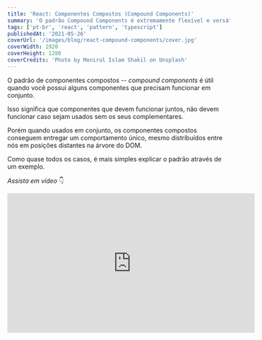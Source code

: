 ```yaml
---
title: 'React: Componentes Compostos (Compound Components)'
summary: 'O padrão Compound Components é extremamente flexível e versátil. Nesse tutorial apresento um exemplo bem simples, porém completo usando abas.'
tags: ['pt-br', 'react', 'pattern', 'typescript']
publishedAt: '2021-05-26'
coverUrl: '/images/blog/react-compound-components/cover.jpg'
coverWidth: 1920
coverHeight: 1280
coverCredits: 'Photo by Monirul Islam Shakil on Unsplash'
---
```


O padrão de componentes compostos -- *compound components* é útil
quando você possui alguns componentes que precisam funcionar em conjunto.

Isso significa que componentes que devem funcionar juntos, não devem funcionar
caso sejam usados sem os seus complementares.

Porém quando usados em conjunto, os componentes compostos conseguem entregar
um comportamento único, mesmo distribuídos entre nós em posições distantes na árvore do DOM.

Como quase todos os casos, é mais simples explicar o padrão através de um exemplo.

*Assista em vídeo* 👇

<section className="w-full flex flex-col justify-center items-center">
  <iframe
    width="560"
    height="315"
    src="https://www.youtube.com/embed/wJ0_bUNurU4"
    title="YouTube video player"
    frameborder="0"
    allow="accelerometer; autoplay; clipboard-write; encrypted-media; gyroscope; picture-in-picture"
    allowfullscreen
  />
</section>


## Exemplo

> Você pode acessar o resultado final [neste repositório no Github](https://github.com/gustavofsantos/react-compound-components).

Imagine um caso onde é necessário gerenciar um conjunto de abas. Existe o cabeçalho
onde o usuário pode clicar e selecionar uma aba e o corpo, onde é montado na tela a aba selecionada.

Vou começar definindo um arquivo de testes com algumas propriedades que o código deve implementar.
A primeira propriedade é que, por padrão, nenhuma aba deve ser montada na página.

```tsx:example.spec.tsx
describe("Compound Components", () => {
  it.todo("Should not render any tab");
});
```

A segunda propriedade é que, dado um identificador de aba inicial, a interface montada na 
tela deve ser a relacionada com o identificador padrão:

```tsx:example.spec.tsx
describe("Compound Components", () => {
  it.todo("Should not render any tab");
  it.todo("Should render the default selected tab");
});
```

A terceira propriedade é que, quando o usuário clicar em um cabeçalho, deve ser montado na página
a aba relacionada ao cabeçalho.

```tsx:example.spec.tsx
describe("Compound Components", () => {
  it.todo("Should not render any tab");
  it.todo("Should render the default selected tab");
  it.todo("Should render panel when click in the header");
});
```

Agora estou pronto para começar a implementar o código que eu gostaria de ter disponível para o meu teste.
Vou definir uma função `Ui`, que representa um cliente dos componentes que eu desejo implementar.

```tsx:example.spec.tsx
const Ui = ({ defaultTab = "" }) => (
  <Tabs defaultTab={defaultTab}>
    <div>
      <TabHeader tabId="users">Users</TabHeader>
      <TabHeader tabId="settings">Settings</TabHeader>
    </div>

    <div>
      <TabBody tabId="users">
        <span data-testid="users-panel">Users panel</span>
      </TabBody>
      <TabBody tabId="settings">
        <span data-testid="settings-panel">Settings panel</span>
      </TabBody>
    </div>
  </Tabs>
);

describe("Compound Components", () => {
  it.todo("Should not render any tab");
  it.todo("Should render the default selected tab");
  it.todo("Should render panel when click in the header");
});
```

Os componentes `<Tabs />`, `<TabHeader />` e `<TabBody />` serão implementados e deverão ser exportados 
do arquivo `example.tsx`. Portanto defino estes imports na primeira linha do meu arquivo de testes.

```tsx:example.spec.tsx
import { Tabs, TabBody, TabHeader } from "./example";

const Ui = ({ defaultTab = "" }) => ( /* ... */ );

describe("Compound Components", () => {
  it.todo("Should not render any tab");
  it.todo("Should render the default selected tab");
  it.todo("Should render panel when click in the header");
});
```

Com a interface de teste em mãos e a descrição dos comportamentos base, posso implementar o primeiro teste:

```tsx:example.spec.tsx
import { render, screen } from "@testing-library/react";
import { Tabs, TabBody, TabHeader } from "./example";

const Ui = ({ defaultTab = "" }) => ( /* ... */ );

describe("Compound Components", () => {
  it("Should not render any tab", () => {
    render(<Ui />);

    expect(screen.queryByTestId("users-panel")).toBeNull();
    expect(screen.queryByTestId("settings-panel")).toBeNull();
  });

  it.todo("Should render the default selected tab");
  it.todo("Should render panel when click in the header");
});
```

Rodo os testes e obviamente eles quebram porque o arquivo `example.tsx` não existe; tampouco os componentes
usados em `Ui`. Crio o arquivo `example.tsx` ao lado do arquivo `example.spec.tsx` e escrevo as primeiras linhas:

```tsx:example.tsx
export const Tabs = () => {};

export const TabHeader = () => {};

export const TabBody = () => {};
```

Obviamente o código acima não resolve o problema. Porém agora os erros são outros.

O primeiro ponto é que vou usar a API de contextos do React e vou criar um contexto que vai englobar
os componentes `<TabHeader />` e `<TabBody />`.

O componente `<Tabs />` vai servir como um *provider* local. Por questões estéticas pessoais, prefiro não usar
o sufixo *provider*. Então ao invés de chamar `Tabs` de `TabsProvider`, prefiro manter a simplicidade do nome
e definir como `Tabs`.

```tsx:example.tsx
import { createContext } from "react";

type ContextType = {
  selected: string;
  setSelected(selected: string): void;
};

const TabsContext = createContext<ContextType>({
  selected: undefined,
  setSelected() {},
});

export const Tabs = () => {};

export const TabHeader = () => {};

export const TabBody = () => {};
```

Outra preferência pessoal é usar objetos ao invés de tuplas. Acima eu defini o tipo do contexto, além de 
criar o contexto com o devido valor inicial. Em seguida vou implementar o componente `Tabs` para que ele
seja o provedor do contexto local.

```tsx:example.tsx
// ...

const TabsContext = createContext<ContextType>({
  selected: undefined,
  setSelected() {},
});

export const Tabs = ({ children, defaultTab = "" }) => {
  const [selected, setSelected] = useState(defaultTab);

  return (
    <TabsContext.Provider value={{ selected, setSelected }}>
      {children}
    </TabsContext.Provider>
  );
};

// ...
```

Vejo com maus olhos o uso indiscriminado do hook `useContext` dentro do código fonte. O hook `useContext` deve
estar diretamente relacionado com um contexto. É muito mais claro para o leitor do código que, pelo menos,
haja um apelido para este hook, ou seja, outra função com um nome mais amigável.

Nessa direção, vou criar um hook chamado `useTabs` que única e exclusivamente, usa o contexto `TabsContext`.

```tsx:example.tsx
// ...

const TabsContext = createContext<ContextType>({
  selected: undefined,
  setSelected() {},
});

const useTabs = () => useContext(TabsContext);

export const Tabs = ({ children, defaultTab = "" }) => {
  const [selected, setSelected] = useState(defaultTab);

  return (
    <TabsContext.Provider value={{ selected, setSelected }}>
      {children}
    </TabsContext.Provider>
  );
};

// ...
```

Com o hook `useTabs`, posso implementar `<TabHeader />` e `<TabBody />`:

```tsx:example.tsx
// ...

const TabsContext = createContext<ContextType>({
  selected: undefined,
  setSelected() {},
});

const useTabs = () => useContext(TabsContext);

// ...

export const TabHeader = ({ children, tabId }) => {
  const { setSelected } = useTabs();

  return <div onClick={() => setSelected(tabId)}>{children}</div>;
};

export const TabBody = ({ children, tabId }) => {
  const { selected } = useTabs();

  return selected === tabId ? children : null;
};
```

Por simplicidade, vou amarrar todos os filhos de `<TabHeader />` em uma `div` e vou anexar a 
essa `div` o evento de `onClick`. Ou seja, sempre que for clicado no cabeçalho, vai ser alterado
o valor da aba selecionada no contexto local.

O único trabalho do componente `<TabBody />` é decidir se retorna o componente filho ou `null` baseado
na aba selecionada.

Com estas implementações, o primeiro teste passa.

Aproveitei o embalo no código anterior e implementei alguns comportamentos a mais que sei que serão
necessários. Portanto escrevo o segundo e o terceiro teste, rodo e os testes passam.

```tsx:example.spec.tsx
import { render, screen } from "@testing-library/react";
import user from "@testing-library/user-event";
import { Tabs, TabBody, TabHeader } from "./example";

const Ui = ({ defaultTab = "" }) => ( /* ... */ );

describe("Compound Components", () => {
  it("Should not render any tab", () => {
    render(<Ui />);

    expect(screen.queryByTestId("users-panel")).toBeNull();
    expect(screen.queryByTestId("settings-panel")).toBeNull();
  });

  it("Should render the default selected tab", () => {
    render(<Ui defaultTab="users" />);

    expect(screen.getByTestId("users-panel")).toBeInTheDocument();
  });

  it("Should render panel when click in the header", () => {
    render(<Ui defaultTab="users" />);

    user.click(screen.getByText(/settings/i));

    expect(screen.getByTestId("settings-panel")).toBeInTheDocument();
    expect(screen.queryByTestId("users-panel")).toBeNull();
  });
});
```

No teste `"Should render panel when click in the header"`, eu acho visualmente feio a linha

```ts
user.click(screen.getByText(/settings/i));
```

Pra mim essa linha não encaixa muito bem dentro do contexto do teste, então extraio
a linha para uma função auxiliar.

```tsx:example.spec.tsx
import { render, screen } from "@testing-library/react";
import user from "@testing-library/user-event";
import { Tabs, TabBody, TabHeader } from "./example";

const Ui = ({ defaultTab = "" }) => ( /* ... */ );

const clickSettings = () =>
  user.click(screen.getByText(/settings/i));

describe("Compound Components", () => {
  it("Should not render any tab", () => {
    render(<Ui />);

    expect(screen.queryByTestId("users-panel")).toBeNull();
    expect(screen.queryByTestId("settings-panel")).toBeNull();
  });

  it("Should render the default selected tab", () => {
    render(<Ui defaultTab="users" />);

    expect(screen.getByTestId("users-panel")).toBeInTheDocument();
  });

  it("Should render panel when click in the header", () => {
    render(<Ui defaultTab="users" />);

    clickSettings();

    expect(screen.getByTestId("settings-panel")).toBeInTheDocument();
    expect(screen.queryByTestId("users-panel")).toBeNull();
  });
});
```

Bem melhor, não?

Um comportamento que é necessário que ocorra é que tanto `<TabHeader />` quanto `<TabBody />`
não devem ser usados sem um contexto local, ou seja, sem serem filhos, em algum nível, do componente `<Tabs />`.

Para melhor indicação, vou estourar um erro em cada componente, para que a pessoa que está usando
estes componentes, ajuste o código.

```tsx:example.tsx
// ...

export const TabHeader = ({ children, tabId }) => {
  const { setSelected } = useTabs();

  if (selected === undefined)
    throw new Error(
      "You should wrap the TabHeader component with Tabs provider"
    );

  return <div onClick={() => setSelected(tabId)}>{children}</div>;
};

export const TabBody = ({ children, tabId }) => {
  const { selected } = useTabs();

  if (selected === undefined)
    throw new Error(
      "You should wrap the TabBody component with Tabs provider"
    );

  return selected === tabId ? children : null;
};
```

Também adiciono dois testes para verificar se o componente realmente estoura estas excessões.

```tsx:example.spec.tsx
import { render, screen } from "@testing-library/react";
import user from "@testing-library/user-event";
import { Tabs, TabBody, TabHeader } from "./example";

const Ui = ({ defaultTab = "" }) => ( /* ... */ );

describe("Compound Components", () => {
  // ...

  it("Should throw error when use TabBody without mount the provider", () => {
    const setup = () =>
      render(<TabBody tabId="body">The body</TabBody>);

    expect(setup).toThrow(
      "You should wrap the TabBody component with Tabs provider"
    );
  });

  it("Should throw error when use TabHeader without mount the provider", () => {
    const setup = () =>
      render(<TabHeader tabId="body">The body</TabHeader>);

    expect(setup).toThrow(
      "You should wrap the TabHeader component with Tabs provider"
    );
  });
});
```

Os testes passam mas o log do `jest-dom` é mostrado no terminal, que é o comportamento correto, mas
visualmente me incomoda. Portanto, nesta suíte vou desabilitar o log de erros no terminal. Fazendo esta última alteração,
este é o arquivo final com os testes.

```tsx:example.spec.tsx
import { render, screen } from "@testing-library/react";
import user from "@testing-library/user-event";
import { Tabs, TabBody, TabHeader } from "./example";

beforeEach(() => {
  jest.spyOn(console, "error");
  console.error.mockImplementation(() => {});
});

afterEach(() => {
  console.error.mockRestore();
});

const Ui = ({ defaultTab = "" }) => (
  <Tabs defaultTab={defaultTab}>
    <div>
      <TabHeader tabId="users">Users</TabHeader>
      <TabHeader tabId="settings">Settings</TabHeader>
    </div>

    <div>
      <TabBody tabId="users">
        <span data-testid="users-panel">Users panel</span>
      </TabBody>
      <TabBody tabId="settings">
        <span data-testid="settings-panel">Settings panel</span>
      </TabBody>
    </div>
  </Tabs>
);

const clickSettings = () => {
  user.click(screen.getByText(/settings/i));
};

describe("Compound Components", () => {
  it("Should not render any tab", () => {
    render(<Ui />);

    expect(screen.queryByTestId("users-panel")).toBeNull();
    expect(screen.queryByTestId("settings-panel")).toBeNull();
  });

  it("Should render the default selected tab", () => {
    render(<Ui defaultTab="users" />);

    expect(screen.getByTestId("users-panel")).toBeInTheDocument();
  });

  it("Should render panel when click in the header", () => {
    render(<Ui defaultTab="users" />);

    clickSettings();

    expect(screen.getByTestId("settings-panel")).toBeInTheDocument();
    expect(screen.queryByTestId("users-panel")).toBeNull();
  });

  it("Should throw error when use TabBody without mount the provider", () => {
    const setup = () =>
      render(<TabBody tabId="body">The body</TabBody>);

    expect(setup).toThrow(
      "You should wrap the TabBody component with Tabs provider"
    );
  });

  it("Should throw error when use TabHeader without mount the provider", () => {
    const setup = () =>
      render(<TabHeader tabId="body">The body</TabHeader>);

    expect(setup).toThrow(
      "You should wrap the TabHeader component with Tabs provider"
    );
  });
});
```

E este é o conteúdo do arquivo `example.tsx`:

```tsx:example.tsx
import { createContext, useContext, useState } from "react";

type ContextType = {
  selected: string;
  setSelected(selected: string): void;
};

const TabsContext = createContext<ContextType>({
  selected: undefined,
  setSelected() {},
});

const useTabs = () => useContext(TabsContext);

export const Tabs = ({ children, defaultTab = "" }) => {
  const [selected, setSelected] = useState(defaultTab);

  return (
    <TabsContext.Provider value={{ selected, setSelected }}>
      {children}
    </TabsContext.Provider>
  );
};

export const TabHeader = ({ children, tabId }) => {
  const { selected, setSelected } = useTabs();

  if (selected === undefined)
    throw new Error(
      "You should wrap the TabHeader component with Tabs provider"
    );

  return <div onClick={() => setSelected(tabId)}>{children}</div>;
};

export const TabBody = ({ children, tabId }) => {
  const { selected } = useTabs();

  if (selected === undefined)
    throw new Error(
      "You should wrap the TabBody component with Tabs provider"
    );

  return selected === tabId ? children : null;
};
```